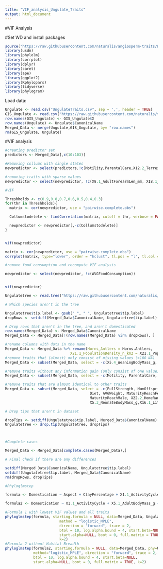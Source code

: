 ```yaml
---
title: "VIF_analysis_Ungulate_Traits"
output: html_document
---
```


#VIF Analysis 

#Set WD and install packages

```r
source("https://raw.githubusercontent.com/naturalis/angiosperm-traits/master/phyloglmstep.R")
library(usdm)
library(phylolm)
library(corrplot)
library(dplyr)
library(caret)
library(ape)
library(ggplot2)
library(Rphylopars)
library(tidyverse)
library(phylogram)
```

Load data:

```r
Ungulate <- read.csv("UngulateTraits.csv", sep = ',', header = TRUE)
GIS_Ungulate <- read.csv("https://raw.githubusercontent.com/naturalis/trait-geo-diverse-ungulates/master/results/OMI/niche_traits.csv")
row.names(GIS_Ungulate) <- GIS_Ungulate$X
row.names(Ungulate) <- Ungulate$CanonicalName
Merged_Data <- merge(Ungulate,GIS_Ungulate, by= "row.names")
rm(GIS_Ungulate, Ungulate)
```

#VIF analysis

```r
#creating predictor set
predictors <- Merged_Data[,c(10:103)]

#Removing collums with single states
newpredictor <- select(predictors,!c(Motility,ParentalCare,X12.2_Terrestriality,X2.1_AgeatEyeOpening_d,X))

#removing traits with sparse values 
newpredictor <- select(newpredictor, !c(X8.1_AdultForearmLen_mm, X18.1_BasalMetRate_mLO2hr, X5.2_BasalMetRateMass_g, X7.1_DispersalAge_d, X16.1_LittersPerYear, X13.2_NeonateHeadBodyLen_mm, X10.1_PopulationGrpSize, X13.3_WeaningHeadBodyLen_mm, X5.4_WeaningBodyMass_g))
```



```r
#VIF

Threshholds <- c(0.9,0.8,0.7,0.6,0.5,0.4,0.3)
for(thr in Threshholds){
  matrix <- cor(newpredictor, use = "pairwise.complete.obs")

  Collumstodelete <- findCorrelation(matrix, cutoff = thr, verbose = FALSE, exact=FALSE)

  newpredictor <- newpredictor[,-c(Collumstodelete)]
}


vif(newpredictor)

matrix <- cor(newpredictor, use = "pairwise.complete.obs")
corrplot(matrix, type="lower", order = "hclust", tl.pos = "l", tl.col = "black", tl.cex = 0.5)
```

```r

#remove food consumption and recompute VIF analysis

newpredictor <- select(newpredictor, !c(AVGFoodConsumption))


vif(newpredictor)


```

```r

Ungulatetree <- read.tree("https://raw.githubusercontent.com/naturalis/trait-organismal-ungulates/master/data/ungulates.tree")

# Which species aren't in the tree

Ungulatetree$tip.label <- gsub("_", " ", Ungulatetree$tip.label)
dropRows <- setdiff(Merged_Data$CanonicalName, Ungulatetree$tip.label)

# Drop rows that aren't in the tree, and aren't domesticated
row.names(Merged_Data) <- Merged_Data$CanonicalName
Merged_Data <- Merged_Data[!(row.names(Merged_Data) %in% dropRows), ]

#rename columns with dots in the name
Merged_Data <- Merged_Data %>% rename(Horns_Antlers = Horns.Antlers,
                              X21.1_PopulationDensity_n_km2 = X21.1_PopulationDensity_n.km2)
#remove traits that (almost) only consist of missing values (>100 NA)
Merged_Data <- subset(Merged_Data, select = -c(X5.4_WeaningBodyMass_g, X13.3_WeaningHeadBodyLen_mm, X13.2_NeonateHeadBodyLen_mm, X18.1_BasalMetRate_mLO2hr, X5.2_BasalMetRateMass_g, X2.1_AgeatEyeOpening_d, X8.1_AdultForearmLen_mm, X10.1_PopulationGrpSize))

#remove traits without any information gain (only consist of one value)
Merged_Data <- subset(Merged_Data, select = -c(Motility, ParentalCare, X12.2_Terrestriality))

#remove traits that are almost identical to other traits
Merged_Data <- subset(Merged_Data, select = -c(PullStrength, NumOffspring, BreedingInterval, 
                                       Diet, AVGWeight, MaturityReachFemale,
                                       MaturityReachMale, X22.2_HomeRange_Indiv_km2,
                                       X5.3_NeonateBodyMass_g,X16.1_LittersPerYear,X7.1_DispersalAge_d))

# Drop tips that aren't in dataset

dropTips <- setdiff(Ungulatetree$tip.label, Merged_Data$CanonicalName)
Ungulatetree <- drop.tip(Ungulatetree, dropTips)



#Complete cases

Merged_Data <- Merged_Data[complete.cases(Merged_Data),]

# Final check if there are any differences

setdiff(Merged_Data$CanonicalName, Ungulatetree$tip.label)
setdiff(Ungulatetree$tip.label, Merged_Data$CanonicalName)
rm(dropRows, dropTips)


```

```r

#Phyloglmstep

formula <- Domestication ~ Aspect + ClayPercentage + X1.1_ActivityCycle + X21.1_PopulationDensity_n.km2 + X10.2_SocialGrpSize + MaturityReachFemale + MatingSystem + BreedingInterval + YearRoundBreeding + Horns.Antlers + NaturalPredators + AVGMovingSpeed + AVGTravelDistance + OrganicCarbon

formula2 <- Domestication ~ X1.1_ActivityCycle + X5.1_AdultBodyMass_g + X21.1_PopulationDensity_n_km2 + X10.2_SocialGrpSize + MatingSystem + YearRoundBreeding + Horns_Antlers + AVGMovingSpeed + AVGTravelDistance + Aspect + ClayPercentage + OrganicCarbon

#Formula 1 with lowest VIF values and all traits
phyloglmstep(formula, starting.formula = NULL, data=Merged_Data, Ungulatetree, 
                         method = "logistic_MPLE",
                         direction = "forward", trace = 2,
                         btol = 10, log.alpha.bound = 4, start.beta=NULL, 
                         start.alpha=NULL, boot = 0, full.matrix = TRUE,
                         k=2) 
#Formula 2 without Habitat Breadth
phyloglmstep(formula2, starting.formula = NULL, data=Merged_Data, phy=Ungulatetree, 
             method="logistic_MPLE", direction = "forward", trace = 2, 
             btol = 10, log.alpha.bound = 4, start.beta=NULL, 
             start.alpha=NULL, boot = 0, full.matrix = TRUE, k=2)


```



